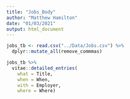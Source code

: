 ```yaml
---
title: "Jobs_Body"
author: "Matthew Hamilton"
date: "01/03/2021"
output: html_document
---
```


```r
jobs_tb <- read.csv("../Data/Jobs.csv") %>%
  dplyr::mutate_all(remove_commmas)
```
```r
jobs_tb %>% 
  vitae::detailed_entries(
    what = Title,
    when = When,
    with = Employer,
    where = Where)
```
